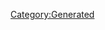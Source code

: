 {{Database/Music/MusicInfo
 |ID=133
 |Cov=134
 |Cd=6
 |Nam=127
 |Div=127
 |Ma=1
 |SerieId=2
 |SerieLogoId=2
 |WavId=134
 |VariationId=0
 |Dsc=127
 |Strt=10
 |ValkyrieBattle=1
 |ValkyrieIntro=1
 |ValkyrieIntroSky=1
 |DivaSolo=0
 |DivaMulti=2
 |Exp=1
}}
[[Category:Generated]]
